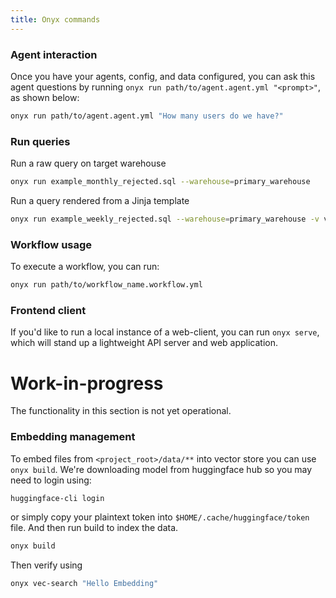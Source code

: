 ```yaml
---
title: Onyx commands
---
```


### Agent interaction

Once you have your agents, config, and data configured, you can ask this agent questions by running `onyx run path/to/agent.agent.yml "<prompt>"`, as shown below:

```bash
onyx run path/to/agent.agent.yml "How many users do we have?"
```

### Run queries

Run a raw query on target warehouse

```bash
onyx run example_monthly_rejected.sql --warehouse=primary_warehouse
```

Run a query rendered from a Jinja template

```bash
onyx run example_weekly_rejected.sql --warehouse=primary_warehouse -v variable_a=1 variable_b=a variable_c=\*
```

### Workflow usage

To execute a workflow, you can run:

```bash
onyx run path/to/workflow_name.workflow.yml
```

### Frontend client

If you'd like to run a local instance of a web-client, you can run `onyx
serve`, which will stand up a lightweight API server and web application.

# Work-in-progress

<Warning>The functionality in this section is not yet operational.</Warning>

### Embedding management

To embed files from `<project_root>/data/**` into vector store you can use `onyx build`. We're downloading model from huggingface hub so you may need to login using:

```bash
huggingface-cli login
```

or simply copy your plaintext token into `$HOME/.cache/huggingface/token` file. And then run build to index the data.

```bash
onyx build
```

Then verify using

```bash
onyx vec-search "Hello Embedding"
```
